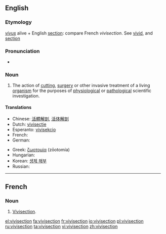 {{wikipedia}}
==English==

===Etymology===
{{etyl|la}} ''[[vivus]]'' alive + English [[section]]: compare French ''vivisection''.  See [[vivid]], and [[section]]

===Pronunciation===
* {{a|UK}} {{IPA|/ˈvɪvɪsɛkʃən/}} {{SAMPA|/"vIvIsEkS@n/}}

===Noun===
{{en-noun}}

# The action of [[cutting]], [[surgery]] or other invasive treatment of a living [[organism]] for the purposes of [[physiology|physiological]] or [[pathology|pathological]] scientific investigation.

====Translations====
{{trans-top|The action of invasive treatment of a living organism for scientific investigation}}
* Chinese: [[活體解剖]], [[活体解剖]]
* Dutch: [[vivisectie]] {{f}}
* Esperanto: [[vivisekcio]]
* French: {{t+|fr|vivisection|f}}
* German: {{t+|de|Vivisektion|f}}
{{trans-mid}}
* Greek: [[ζωοτομία]] {{f}} (zōotomía)
* Hungarian: {{t|hu|elevenboncolás}}
* Korean: [[생체 해부]]
* Russian: {{t+|ru|вивисекция|f|tr=vivisékcija}}
{{trans-bottom}}

----

==French==

===Noun===
{{fr-noun|m|s}}

# [[vivisection#English|Vivisection]].

[[el:vivisection]]
[[fa:vivisection]]
[[fr:vivisection]]
[[io:vivisection]]
[[pl:vivisection]]
[[ru:vivisection]]
[[ta:vivisection]]
[[vi:vivisection]]
[[zh:vivisection]]